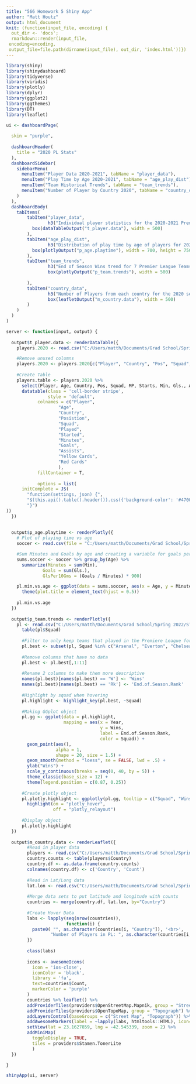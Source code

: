 ```yaml
---
title: "566 Homework 5 Shiny App"
author: "Matt Houtz"
output: html_document
knit: (function(input_file, encoding) {
  out_dir <- 'docs';
  rmarkdown::render(input_file,
 encoding=encoding,
 output_file=file.path(dirname(input_file), out_dir, 'index.html'))})
---
```


```r
library(shiny)
library(shinydashboard)
library(tidyverse)
library(viridis)
library(plotly)
library(dplyr)
library(ggplot2)
library(ggthemes)
library(DT)
library(leaflet)
```


```r
ui <- dashboardPage(
  
  skin = "purple",
  
  dashboardHeader(
    title = "2020 PL Stats"
  ),
  dashboardSidebar(
    sidebarMenu(
      menuItem("Player Data 2020-2021", tabName = "player_data"),
      menuItem("Play Time by Age 2020-2021", tabName = "age_play_dist"),
      menuItem("Team Historical Trends", tabName = "team_trends"),
      menuItem("Number of Player by Country 2020", tabName = "country_data")
    )
  ),
  dashboardBody(
    tabItems(
        tabItem("player_data",
                h3("Individual player statistics for the 2020-2021 Premier League Season"),
          box(dataTableOutput("t_player.data"), width = 500)
        ),
        tabItem("age_play_dist",
                h3("Distribution of play time by age of players for 2020-2021 Premier League Season"),
          box(plotlyOutput("p_age.playtime"), width = 700, height = 750)
        ),
        tabItem("team_trends",
                h3("End of Season Wins trend for 7 Premier League Teams"),
                box(plotlyOutput("p_team.trends"), width = 500)
          
        ),
        tabItem("country_data",
                h3("Number of Players from each country for the 2020 season"),
                box(leafletOutput("m_country.data"), width = 500)
        )
    )
  )
)

server <- function(input, output) {
  
  output$t_player.data <- renderDataTable({
    players.2020 <- read.csv("C:/Users/matth/Documents/Grad School/Spring 2022/STAA 566/Data/pl_2020.csv")

    #Remove unused columns
    players.2020 <- players.2020[c("Player", "Country", "Pos", "Squad", "Age", "MP", "Starts", "Min", "Gls.", "Ast", "CrdY", "CrdR")]
    
    #Create Table
    players.table <- players.2020 %>%
      select(Player, Age, Country, Pos, Squad, MP, Starts, Min, Gls., Ast, CrdY, CrdR) %>%
      datatable(class = 'cell-border stripe',
                style = 'default',
            colnames = c("Player",
                    "Age",
                    "Country",
                    "Posistion",
                    "Squad",
                    "Played",
                    "Started",
                    "Minutes",
                    "Goals",
                    "Assists",
                    "Yellow Cards",
                    "Red Cards"
                    ),
            fillContainer = T,
            
            options = list(
      initComplete = JS(
        "function(settings, json) {",
        "$(this.api().table().header()).css({'background-color': '#47004C', 'color': '#fff'});",
        "}")
))
  })
  
  
  output$p_age.playtime <- renderPlotly({
    # Plot of playing time vs age
    soccer <- read.csv(file = "C:/Users/matth/Documents/Grad School/Spring 2022/STAA 566/Data/pl_2020.csv", header = T)

    #Sum Minutes and Goals by age and creating a variable for goals per 10 games
    sums.soccer <- soccer %>% group_by(Age) %>%
      summarize(Minutes = sum(Min),
              Goals = sum(Gls.),
              GlsPer10Gms = (Goals / Minutes) * 900)

    pl.min.vs.age <- ggplot(data = sums.soccer, aes(x = Age, y = Minutes)) + geom_bar(stat = "identity", fill = "mediumpurple4") +
      theme(plot.title = element_text(hjust = 0.5))
    
    pl.min.vs.age
  })
  
  output$p_team.trends <- renderPlotly({
    pl <- read.csv("C:/Users/matth/Documents/Grad School/Spring 2022/STAA 566/Data/pl_table_05_20.csv")
      table(pl$Squad)
      
      #Filter to only keep teams that played in the Premiere League for all 16 seasons
      pl.best <- subset(pl, Squad %in% c("Arsenal", "Everton", "Chelsea", "Manchester City", "Liverpool", "Manchester Utd", "Tottenham"))
      
      #Remove columns that have no data
      pl.best <- pl.best[,1:11]
      
      #Rename 2 columns to make them more descriptive
      names(pl.best)[names(pl.best) == 'W'] <- 'Wins'
      names(pl.best)[names(pl.best) == 'Rk'] <- 'End.of.Season.Rank'
      
      #Highlight by squad when hovering
      pl.highlight <- highlight_key(pl.best, ~Squad)
      
      #Making GGplot object
      pl.gg <- ggplot(data = pl.highlight,
                      mapping = aes(x = Year,
                                    y = Wins,
                                    label = End.of.Season.Rank,
                                    color = Squad)) + 
        geom_point(aes(),
                   alpha = 1,
                   shape = 20, size = 1.5) +
        geom_smooth(method = "loess", se = FALSE, lwd = .5) +
        ylab("Wins") +
        scale_y_continuous(breaks = seq(0, 40, by = 5)) + 
        theme_classic(base_size = 12) +
        theme(legend.position = c(0.87, 0.25))
      
      #Create plotly object
      pl.plotly.highlight <- ggplotly(pl.gg, tooltip = c("Squad", "Wins", "End.of.Season.Rank")) %>%
        highlight(on = "plotly_hover",
                  off = "plotly_relayout")
      
      #Display object
      pl.plotly.highlight
  })
  
  output$m_country.data <- renderLeaflet({
        #Read in player data
        players <- read.csv("C:/Users/matth/Documents/Grad School/Spring 2022/STAA 566/Data/pl_2020.csv")
        country.counts <- table(players$Country)
        country.df <- as.data.frame(country.counts)
        colnames(country.df) <- c('Country', 'Count')
        
        #Read in Lat/Long data
        lat.lon <- read.csv("C:/Users/matth/Documents/Grad School/Spring 2022/STAA 566/Data/Country Coordinates.csv")
        
        #Merge data sets to put latitude and longitude with counts
        countries <- merge(country.df, lat.lon, by="Country")
        
        #Create Hover Data
        labs <- lapply(seq(nrow(countries)), 
                       function(i) {
          paste0( "", as.character(countries[i, "Country"]), '<br>',
                 "Number of Players in PL: ", as.character(countries[i, "Count"]),'' ) 
        })
        
        class(labs)
        
        icons <- awesomeIcons(
          icon = 'ios-close',
          iconColor = 'black',
          library = 'fa',   
          text=countries$Count, 
          markerColor = 'purple'
        )
        countries %>% leaflet() %>% 
        addProviderTiles(providers$OpenStreetMap.Mapnik, group = "Street Map") %>%
        addProviderTiles(providers$OpenTopoMap, group = "Topograph") %>%
        addLayersControl(baseGroups = c("Street Map", "Topograph")) %>%
        addAwesomeMarkers(label = ~lapply(labs, htmltools::HTML), icon=icons) %>%
        setView(lat = 23.1627859, lng = -42.545339, zoom = 2) %>%
        addMiniMap(
          toggleDisplay = TRUE,
          tiles = providers$Stamen.TonerLite
          )
  })

}

shinyApp(ui, server)
```